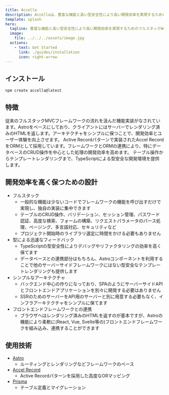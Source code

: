 ```yaml
---
title: Accella
description: Accellaは、豊富な機能と高い型安全性により高い開発効率を実現するためのフルスタックWebフレームワークです。
template: splash
hero:
  tagline: 豊富な機能と高い型安全性により高い開発効率を実現するためのフルスタックWebフレームワークです。スタートアップや小規模チームに特に適しています。
  image:
    file: ../../../assets/image.jpg
  actions:
    - text: Get Started
      link: ./guides/installation
      icon: right-arrow
---
```



## インストール

```bash
npm create accella@latest
```

## 特徴

<Card title="サーバーファースト" icon="seti:csv">
従来のフルスタックMVCフレームワークの流れを汲んだ機能実装がなされています。Astroをベースにしており、クライアントにはサーバーでレンダリング済みのHTMLを返します。アーキテクチャをシンプルに保つことで、開発効率とユーザー体験を向上させます。
</Card>
<Card title="ORMとの連携" icon="seti:db">
Active Recordパターンで実装されたAccel RecordをORMとして採用しています。フレームワークとORMの連携により、特にデータベースのCRUD操作を中心とした処理の開発効率を高めます。
</Card>
<Card title="型安全" icon="seti:tsconfig">
テーブル操作からテンプレートレンダリングまで、TypeScriptによる型安全な開発環境を提供します。
</Card>

## 開発効率を高く保つための設計

- フルスタック
  - 一般的な機能は少ないコードでフレームワークの機能を呼び出すだけで実現し、独自の実装に集中できます
  - テーブルのCRUD操作、バリデーション、セッション管理、パスワード認証、高度な検索、フォームの構築、リクエストパラメータのパース処理、ページング、多言語対応、セキュリティなど
  - プロジェクト開始時のライブラリ選定に時間をかける必要もありません
- 型による迅速なフィードバック
  - TypeScriptの型安全性によりデバッグやリファクタリングの効率を高く保てます
  - データベースとの連携部分はもちろん、Astroコンポーネントを利用することで他のサーバーサイドフレームワークにはない型安全なテンプレートレンダリングも提供します
- シンプルなアーキテクチャ
  - バックエンド中心の作りになっており、SPAのようにサーバーサイドAPIとフロントエンドアプリケーションを別々に開発する必要はありません
  - SSRのためのサーバーをAPI用のサーバーと別に用意する必要もなく、インフラアーキテクチャをシンプルに保てます
- フロントエンドフレームワークとの連携
  - ブラウザへはレンダリング済みのHTMLを返すのが基本ですが、Astroの機能により柔軟に(React, Vue, Svelte等の)フロントエンドフレームワークを組み込み、連携することができます

## 使用技術

- [Astro](https://astro.build/)
  - ルーティングとレンダリングなどフレームワークのベース
- [Accel Record](./packages/accel-record/README.md)
  - Active Recordパターンを採用した高度なORマッピング
- [Prisma](https://www.prisma.io/)
  - テーブル定義とマイグレーション
